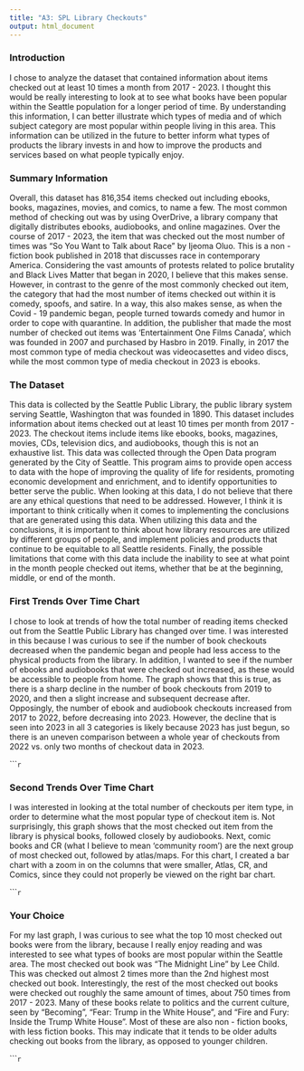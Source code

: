 ```yaml
---
title: "A3: SPL Library Checkouts"
output: html_document
---
```


### Introduction

I chose to analyze the dataset that contained information about items checked out at least 10 times a month from 2017 - 2023. I thought this would be really interesting to look at to see what books have been popular within the Seattle population for a longer period of time. By understanding this information, I can better illustrate which types of media and of which subject category are most popular within people living in this area. This information can be utilized in the future to better inform what types of products the library invests in and how to improve the products and services based on what people typically enjoy.  

### Summary Information 

Overall, this dataset has 816,354  items checked out including ebooks, books, magazines, movies, and comics, to name a few. The most common method of checking out was by using OverDrive, a library company that digitally distributes ebooks, audiobooks, and online magazines. Over the course of 2017 - 2023, the item that was checked out the most number of times was "So You Want to Talk about Race" by Ijeoma Oluo. This is a non - fiction book published in 2018 that discusses race in contemporary America. Considering the vast amounts of protests related to police brutality and Black Lives Matter that began in 2020, I believe that this makes sense. However, in contrast to the genre of the most commonly checked out item, the category that had the most number of items checked out within it is comedy, spoofs, and satire. In a way, this also makes sense, as when the Covid - 19 pandemic began, people turned towards comedy and humor in order to cope with quarantine. In addition, the publisher that made the most number of checked out items was 'Entertainment One Films Canada', which was founded in 2007 and purchased by Hasbro in 2019. Finally, in 2017 the most common type of media checkout was videocasettes and video discs, while the most common type of media checkout in 2023 is ebooks. 

### The Dataset

This data is collected by the Seattle Public Library, the public library system serving Seattle, Washington that was founded in 1890. This dataset includes information about items checked out at least 10 times per month from 2017 - 2023. The checkout items include items like ebooks, books, magazines, movies, CDs, television dics, and audiobooks, though this is not an exhaustive list. This data was collected through the Open Data program generated by the City of Seattle. This program aims to provide open access to data with the hope of improving the quality of life for residents, promoting economic development and enrichment, and to identify opportunities to better serve the public. When looking at this data, I do not believe that there are any ethical questions that need to be addressed. However, I think it is important to think critically when it comes to implementing the conclusions that are generated using this data. When utilizing this data and the conclusions, it is important to think about how library resources are utilized by different groups of people, and implement policies and products that continue to be equitable to all Seattle residents. Finally, the possible limitations that come with this data include the inability to see at what point in the month people checked out items, whether that be at the beginning, middle, or end of the month. 

### First Trends Over Time Chart

I chose to look at trends of how the total number of reading items checked out from the Seattle Public Library has changed over time. I was interested in this because I was curious to see if the number of book checkouts decreased when the pandemic began and people had less access to the physical products from the library. In addition, I wanted to see if the number of ebooks and audiobooks that were checked out increased, as these would be accessible to people from home. The graph shows that this is true, as there is a sharp decline in the number of book checkouts from 2019 to 2020, and then a slight increase and subsequent decrease after. Opposingly, the number of ebook and audiobook checkouts increased from 2017 to 2022, before decreasing into 2023. However, the decline that is seen into 2023 in all 3 categories is likely because 2023 has just begun, so there is an uneven comparison between a whole year of checkouts from 2022 vs. only two months of checkout data in 2023. 

``````r

```

### Second Trends Over Time Chart

I was interested in looking at the total number of checkouts per item type, in order to determine what the most popular type of checkout item is. Not surprisingly, this graph shows that the most checked out item from the library is physical books, followed closely by audiobooks. Next, comic books and CR (what I believe to mean 'community room') are the next group of most checked out, followed by atlas/maps. For this chart, I created a bar chart with a zoom in on the columns that were smaller, Atlas, CR, and Comics, since they could not properly be viewed on the right bar chart. 

``````r

```

### Your Choice

For my last graph, I was curious to see what the top 10 most checked out books were from the library, because I really enjoy reading and was interested to see what types of books are most popular within the Seattle area. The most checked out book was "The Midnight Line" by Lee Child. This was checked out almost 2 times more than the 2nd highest most checked out book. Interestingly, the rest of the most checked out books were checked out roughly the same amount of times, about 750 times from 2017 - 2023. Many of these books relate to politics and the current culture, seen by "Becoming", "Fear: Trump in the White House", and "Fire and Fury: Inside the Trump White House". Most of these are also non - fiction books, with less fiction books. This may indicate that it tends to be older adults checking out books from the library, as opposed to younger children. 

``````r

```


